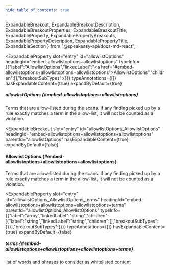 ```yaml
---
hide_table_of_contents: true
---
```

  ExpandableBreakout,
  ExpandableBreakoutDescription,
  ExpandableBreakoutProperties,
  ExpandableBreakoutTitle,
  ExpandableProperty,
  ExpandablePropertyBreakouts,
  ExpandablePropertyDescription,
  ExpandablePropertyTitle,
  ExpandableSection
} from "@speakeasy-api/docs-md-react";

<ExpandableSection>

<ExpandableProperty
  slot="entry"
  id="allowlistOptions"
  headingId="embed-allowlistoptions+allowlistoptions"
  typeInfo={{"label":"AllowlistOptions","linkedLabel":"<a href=\"#embed-allowlistoptions+allowlistoptions+allowlistoptions\">AllowlistOptions</a>","children":[],"breakoutSubTypes":{}}}
  typeAnnotations={[]}
  hasExpandableContent={true}
  expandByDefault={true}
>

<ExpandablePropertyTitle slot="title">

##### allowlistOptions \{#embed-allowlistoptions+allowlistoptions\}

</ExpandablePropertyTitle>

<ExpandablePropertyDescription slot="description">

Terms that are allow-listed during the scans. If any finding picked up by a rule exactly matches a term in the allow-list, it will not be counted as a violation.

</ExpandablePropertyDescription>

<ExpandablePropertyBreakouts slot="breakouts">

<ExpandableBreakout
  slot="entry"
  id="allowlistOptions_AllowlistOptions"
  headingId="embed-allowlistoptions+allowlistoptions+allowlistoptions"
  parentId="allowlistOptions"
  hasExpandableContent={true}
  expandByDefault={false}
>

<ExpandableBreakoutTitle slot="title">

#### AllowlistOptions \{#embed-allowlistoptions+allowlistoptions+allowlistoptions\}

</ExpandableBreakoutTitle>

<ExpandableBreakoutDescription slot="description">

Terms that are allow-listed during the scans. If any finding picked up by a rule exactly matches a term in the allow-list, it will not be counted as a violation.

</ExpandableBreakoutDescription>

<ExpandableBreakoutProperties slot="properties">

<ExpandableProperty
  slot="entry"
  id="allowlistOptions_AllowlistOptions_terms"
  headingId="embed-allowlistoptions+allowlistoptions+allowlistoptions+terms"
  parentId="allowlistOptions_AllowlistOptions"
  typeInfo={{"label":"array","linkedLabel":"string","children":[{"label":"string","linkedLabel":"string","children":[],"breakoutSubTypes":{}}],"breakoutSubTypes":{}}}
  typeAnnotations={[]}
  hasExpandableContent={true}
  expandByDefault={false}
>

<ExpandablePropertyTitle slot="title">

##### terms \{#embed-allowlistoptions+allowlistoptions+allowlistoptions+terms\}

</ExpandablePropertyTitle>

<ExpandablePropertyDescription slot="description">

list of words and phrases to consider as whitelisted content

</ExpandablePropertyDescription>

</ExpandableProperty>

</ExpandableBreakoutProperties>

</ExpandableBreakout>

</ExpandablePropertyBreakouts>

</ExpandableProperty>

</ExpandableSection>